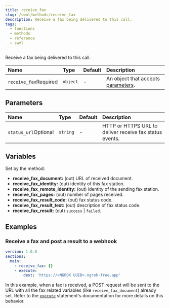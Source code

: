 ```yaml
---
title: receive_fax
slug: /swml/methods/receive_fax
description: Receive a fax being delivered to this call.
tags:
  - functions
  - methods
  - reference
  - swml
---
```


Receive a fax being delivered to this call.

| Name                                                        | Type     | Default | Description                                 |
|:------------------------------------------------------------|:---------|:--------|:--------------------------------------------|
| `receive_fax`<span className="required-arg">Required</span> | `object` | -       | An object that accepts [parameters](#parameters). |



## **Parameters**

| Name                                                                | Type      | Default | Description                                                                                                                                         |
|:--------------------------------------------------------------------|:----------|:--------|:----------------------------------------------------------------------------------------------------------------------------------------------------|
| `status_url`<span className="optional-arg">Optional</span>         | `string`  | -       | HTTP or HTTPS URL to deliver receive fax status events.                                                                                               |



## **Variables**

Set by the method:

- **receive_fax_document:** (out) URL of received document.
- **receive_fax_identity:** (out) identity of this fax station.
- **receive_fax_remote_identity:** (out) identity of the sending fax station.
- **receive_fax_pages:** (out) number of pages received.
- **receive_fax_result_code:** (out) fax status code.
- **receive_fax_result_text:** (out) description of fax status code.
- **receive_fax_result:** (out) `success` | `failed`.

## **Examples**

### Receive a fax and post a result to a webhook

```yaml andJson
version: 1.0.0
sections:
  main:
    - receive_fax: {}
    - execute:
        dest: 'https://<NGROK UUID>.ngrok-free.app'
```

In this example, when a fax is received, a POST request will be sent to the URL with all
the fax related variables (like `receive_fax_document`) already set.
Refer to the [`execute`](./execute.mdx) statement's documentation for more details on this behavior.

